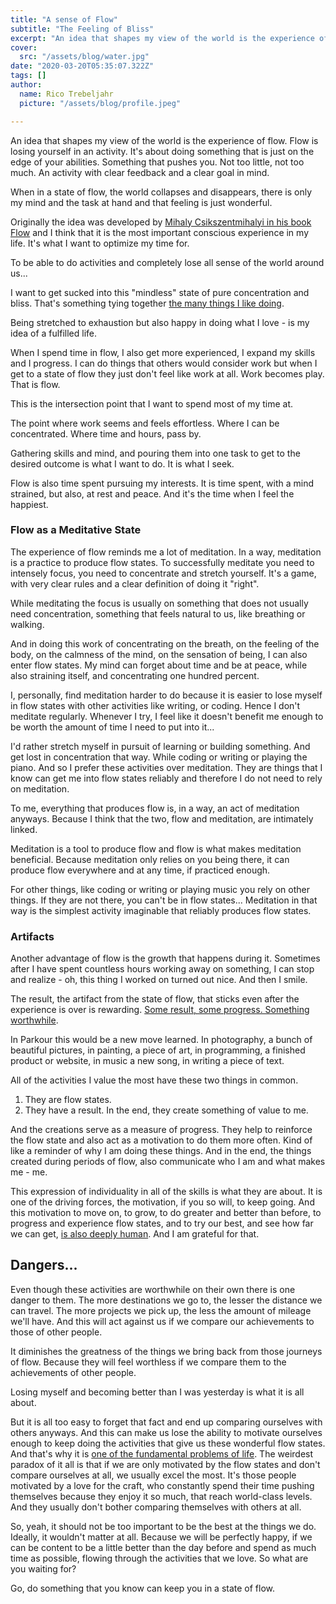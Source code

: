 ```yaml
---
title: "A sense of Flow"
subtitle: "The Feeling of Bliss"
excerpt: "An idea that shapes my view of the world is the experience of flow. Flow is losing yourself in an activity. It's about doing something that is just on the edge of your abilities. Something that pushes you."
cover: 
  src: "/assets/blog/water.jpg"
date: "2020-03-20T05:35:07.322Z"
tags: []
author:
  name: Rico Trebeljahr
  picture: "/assets/blog/profile.jpeg"

---
```


An idea that shapes my view of the world is the experience of flow. Flow is losing yourself in an activity. It's about doing something that is just on the edge of your abilities. Something that pushes you. Not too little, not too much. An activity with clear feedback and a clear goal in mind. 

When in a state of flow, the world collapses and disappears, there is only my mind and the task at hand and that feeling is just wonderful.  

Originally the idea was developed by [Mihaly Csikszentmihalyi in his book Flow](/booknotes/flow) and I think that it is the most important conscious experience in my life. It's what I want to optimize my time for.

To be able to do activities and completely lose all sense of the world around us... 

I want to get sucked into this "mindless" state of pure concentration and bliss. That's something tying together [the many things I like doing](/posts/things-to-do).

Being stretched to exhaustion but also happy in doing what I love - is my idea of a fulfilled life. 

When I spend time in flow, I also get more experienced, I expand my skills and I progress. I can do things that others would consider work but when I get to a state of flow they just don't feel like work at all. Work becomes play. That is flow. 

This is the intersection point that I want to spend most of my time at. 

The point where work seems and feels effortless. Where I can be concentrated. Where time and hours, pass by. 

Gathering skills and mind, and pouring them into one task to get to the desired outcome is what I want to do. It is what I seek. 

Flow is also time spent pursuing my interests. It is time spent, with a mind strained, but also, at rest and peace. And it's the time when I feel the happiest.

### Flow as a Meditative State

The experience of flow reminds me a lot of meditation. In a way, meditation is a practice to produce flow states. To successfully meditate you need to intensely focus, you need to concentrate and stretch yourself. It's a game, with very clear rules and a clear definition of doing it "right". 

While meditating the focus is usually on something that does not usually need concentration, something that feels natural to us, like breathing or walking. 

And in doing this work of concentrating on the breath, on the feeling of the body, on the calmness of the mind, on the sensation of being, I can also enter flow states. My mind can forget about time and be at peace, while also straining itself, and concentrating one hundred percent. 

I, personally, find meditation harder to do because it is easier to lose myself in flow states with other activities like writing, or coding. Hence I don't meditate regularly. Whenever I try, I feel like it doesn't benefit me enough to be worth the amount of time I need to put into it... 

I'd rather stretch myself in pursuit of learning or building something. And get lost in concentration that way. While coding or writing or playing the piano. And so I prefer these activities over meditation. They are things that I know can get me into flow states reliably and therefore I do not need to rely on meditation. 

To me, everything that produces flow is, in a way, an act of meditation anyways. Because I think that the two, flow and meditation, are intimately linked.

Meditation is a tool to produce flow and flow is what makes meditation beneficial. Because meditation only relies on you being there, it can produce flow everywhere and at any time, if practiced enough. 

For other things, like coding or writing or playing music you rely on other things. If they are not there, you can't be in flow states... Meditation in that way is the simplest activity imaginable that reliably produces flow states. 

### Artifacts

Another advantage of flow is the growth that happens during it. Sometimes after I have spent countless hours working away on something, I can stop and realize - oh, this thing I worked on turned out nice. And then I smile. 

The result, the artifact from the state of flow, that sticks even after the experience is over is rewarding. [Some result, some progress. Something worthwhile](/posts/sense-of-progress).

In Parkour this would be a new move learned. In photography, a bunch of beautiful pictures, in painting, a piece of art, in programming, a finished product or website, in music a new song, in writing a piece of text.

All of the activities I value the most have these two things in common.
1. They are flow states. 
2. They have a result. In the end, they create something of value to me. 

And the creations serve as a measure of progress. They help to reinforce the flow state and also act as a motivation to do them more often. Kind of like a reminder of why I am doing these things. And in the end, the things created during periods of flow, also communicate who I am and what makes me - me.

This expression of individuality in all of the skills is what they are about. It is one of the driving forces, the motivation, if you so will, to keep going. And this motivation to move on, to grow, to do greater and better than before, to progress and experience flow states, and to try our best, and see how far we can get, [is also deeply human](/posts/improvement). And I am grateful for that.

## Dangers...

Even though these activities are worthwhile on their own there is one danger to them. The more destinations we go to, the lesser the distance we can travel. The more projects we pick up, the less the amount of mileage we'll have. And this will act against us if we compare our achievements to those of other people. 

It diminishes the greatness of the things we bring back from those journeys of flow. Because they will feel worthless if we compare them to the achievements of other people. 

Losing myself and becoming better than I was yesterday is what it is all about.

But it is all too easy to forget that fact and end up comparing ourselves with others anyways. And this can make us lose the ability to motivate ourselves enough to keep doing the activities that give us these wonderful flow states. And that's why it is [one of the fundamental problems of life](/posts/fundamental-problems). The weirdest paradox of it all is that if we are only motivated by the flow states and don't compare ourselves at all, we usually excel the most. It's those people motivated by a love for the craft, who constantly spend their time pushing themselves because they enjoy it so much, that reach world-class levels. And they usually don't bother comparing themselves with others at all. 

So, yeah, it should not be too important to be the best at the things we do. Ideally, it wouldn't matter at all. Because we will be perfectly happy, if we can be content to be a little better than the day before and spend as much time as possible, flowing through the activities that we love. So what are you waiting for? 

Go, do something that you know can keep you in a state of flow.